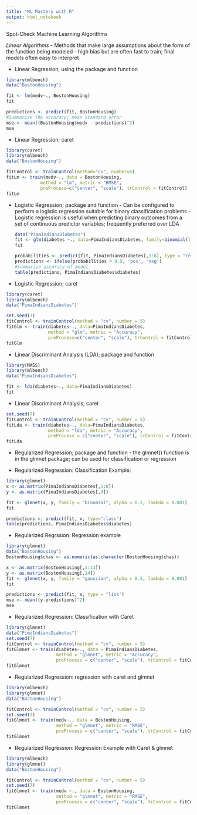 ```yaml
---
title: "ML Mastery with R"
output: html_notebook
---
```


Spot-Check Machine Learning Algorithms

*Linear Algorithms*
- Methods that make large assumptions about the form of the function being modeled
- high bias but are often fast to train; final models often easy to interpret


- Linear Regression; using the package and function
```r
library(mlbench)
data("BostonHousing")

fit <- lm(medv~., BostonHousing)
fit
```
```r
predictions <- predict(fit, BostonHousing)
#Summarize the accuracy; mean standard error
mse <- mean((BostonHousing$medv - predictions)^2)
mse
```

- Linear Regression; caret
```r
library(caret)
library(mlbench)
data("BostonHousing")

fitControl <- trainControl(method="cv", number=5)
fitLm <- train(medv~., data = BostonHousing,
             method = "lm", metric = "RMSE", 
             preProcess=c("center", "scale"), trControl = fitControl)
fitLm
```

- Logistic Regression; package and function
        - Can be configured to perform a logistic regression suitable for binary 
        classification problems
        - Logistic regression is useful when predicting binary outcomes from a set of 
        continuous predictor variables; frequently preferred over LDA
```r
data("PimaIndiansDiabetes")
fit <- glm(diabetes ~., data=PimaIndiansDiabetes, family=binomial(link = 'logit'))
fit
```
```r
probabilities <- predict(fit, PimaIndiansDiabetes[,1:8], type = "response")
predictions <- ifelse(probabilities > 0.5, 'pos', 'neg')
#summarize accuracy of model
table(predictions, PimaIndiansDiabetes$diabetes)
```

- Logistic Regression; caret
```r
library(caret)
library(mlbench)
data("PimaIndiansDiabetes")

set.seed(7)
fitControl <- trainControl(method = "cv", number = 5)
fitGlm <- train(diabetes~., data=PimaIndiansDiabetes,
                method = "glm", metric = "Accuracy", 
                preProcess=c("center", "scale"), trControl = fitControl)
fitGlm
```





- Linear Discriminant Analysis (LDA); package and function

```r
library(MASS)
library(mlbench)
data("PimaIndiansDiabetes")

fit <- lda(diabetes~., data=PimaIndiansDiabetes)
fit
```






- Linear Discriminant Analysis; caret
```r
set.seed(7)
fitControl <- trainControl(method = "cv", number = 5)
fitLda <- train(diabetes~., data=PimaIndiansDiabetes,
                method = "lda", metric = "Accuracy",
                preProcess = c("center", "scale"), trControl = fitControl)
fitLda
```

- Regularized Regression; package and function
        - the glmnet() function is in the glmnet package; can be used for classification
        or regression
        
        
- Regularized Regression: Classification Example:
        
```r
library(glmnet)
x <- as.matrix(PimaIndiansDiabetes[,1:8])
y <- as.matrix(PimaIndiansDiabetes[,9])

fit <- glmnet(x, y, family = "binomial", alpha = 0.5, lambda = 0.001)
fit
```
```r
predictions <- predict(fit, x, type="class")
table(predictions, PimaIndiansDiabetes$diabetes)
```

- Regularized Regrssion: Regression example
```r
library(glmnet)
data("BostonHousing")
BostonHousing$chas <- as.numeric(as.character(BostonHousing$chas))

x <- as.matrix(BostonHousing[,1:13])
y <- as.matrix(BostonHousing[,14])
fit <- glmnet(x, y, family = "gaussian", alpha = 0.5, lambda = 0.001)
fit
```
```r
predictions <- predict(fit, x, type = "link")
mse <- mean((y-predictions)^2)
mse
```



- Regularized Regression: Classification with Caret

```r
library(glmnet)
data("PimaIndiansDiabetes")
set.seed(7)
fitControl <- trainControl(method = "cv", number = 5)
fitGlmnet <- train(diabetes~., data = PimaIndiansDiabetes,
                   method = "glmnet", metric = "Accuracy",
                   preProcess = c("center", "scale"), trControl = fitControl)
fitGlmnet
```

- Regularized Regression: regression with caret and glmnet

```r
library(mlbench)
library(glmnet)
data("BostonHousing")

fitControl <- trainControl(method = "cv", number = 5)
set.seed(7)
fitGlmnet <- train(medv~., data = BostonHousing,
                   method = "glmnet", metric = "RMSE",
                   preProcess = c("center", "scale"), trControl = fitControl)
fitGlmnet

```

- Regularized Regression: Regression Example with Caret & glmnet

```r
library(mlbench)
library(glmnet)
data("BostonHousing")

fitControl <- trainControl(method = "cv", number = 5)
set.seed(7)
fitGlmnet <- train(medv ~., data = BostonHousing,
                   method = "glmnet", metric = "RMSE",
                   preProcess = c("center", "scale"), trControl = fitControl)
fitGlmnet
```

